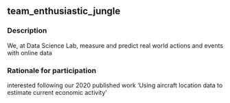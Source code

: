 ## team_enthusiastic_jungle

### Description
We, at Data Science Lab, measure and predict real world actions and events with online data

### Rationale for participation
interested following our 2020 published work 'Using aircraft location data to estimate current economic activity'

